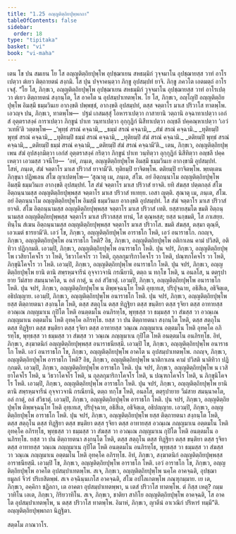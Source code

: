 ```yaml
---
title: "1.25 อญฺญติตฺถิยปุพฺพกถา"
tableOfContents: false
sidebar:
  order: 18
type: "tipitaka"
basket: "vi"
book: "vi-maha"
---
```



<DynamicBreadcrumb />

<Division number="86" book="vi-maha">

<Paragraph number="401" book="vi-maha">
เตน โข ปน สมเยน โย โส อญฺญติตฺถิยปุพฺโพ อุปชฺฌาเยน สหธมฺมิกํ วุจฺจมาโน อุปชฺฌายสฺส วาทํ อาโรเปตฺวา ตํเยว ติตฺถายตนํ สงฺกมิ. โส ปุน ปจฺจาคนฺตฺวา ภิกฺขู อุปสมฺปทํ ยาจิ. ภิกฺขู ภควโต เอตมตฺถํ อาโรเจสุํ.
</Paragraph>

<Paragraph number="402" book="vi-maha">
“โย โส, ภิกฺขเว, อญฺญติตฺถิยปุพฺโพ อุปชฺฌาเยน สหธมฺมิกํ วุจฺจมาโน อุปชฺฌายสฺส วาทํ อาโรเปตฺวา ตํเยว ติตฺถายตนํ สงฺกนฺโต, โส อาคโต น อุปสมฺปาเทตพฺโพ. โย โส, ภิกฺขเว, อญฺโญปิ อญฺญติตฺถิยปุพฺโพ อิมสฺมึ ธมฺมวินเย อากงฺขติ ปพฺพชฺชํ, อากงฺขติ อุปสมฺปทํ, ตสฺส จตฺตาโร มาเส ปริวาโส ทาตพฺโพ. เอวญฺจ ปน, ภิกฺขเว, ทาตพฺโพ—  ปฐมํ เกสมสฺสุํ โอหาราเปตฺวา กาสายานิ วตฺถานิ อจฺฉาทาเปตฺวา เอกํสํ อุตฺตราสงฺคํ การาเปตฺวา ภิกฺขูนํ ปาเท วนฺทาเปตฺวา อุกฺกุฏิกํ นิสีทาเปตฺวา อญฺชลึ ปคฺคณฺหาเปตฺวา ‘เอวํ วเทหี’ติ วตฺตพฺโพ—
</Paragraph>

<Paragraph number="403" type="verses" book="vi-maha">
_‘พุทฺธํ สรณํ คจฺฉามิ,_  
_ธมฺมํ สรณํ คจฺฉามิ,_  
_สํฆํ สรณํ คจฺฉามิ._  

</Paragraph>

<Paragraph number="404" type="verses" book="vi-maha">
_ทุติยมฺปิ พุทฺธํ สรณํ คจฺฉามิ,_  
_ทุติยมฺปิ ธมฺมํ สรณํ คจฺฉามิ,_  
_ทุติยมฺปิ สํฆํ สรณํ คจฺฉามิ._  

</Paragraph>

<Paragraph number="405" type="verses" book="vi-maha">
_ตติยมฺปิ พุทฺธํ สรณํ คจฺฉามิ,_  
_ตติยมฺปิ ธมฺมํ สรณํ คจฺฉามิ,_  
_ตติยมฺปิ สํฆํ สรณํ คจฺฉามี’ติ._  

</Paragraph>

<Paragraph number="406" book="vi-maha">
เตน, ภิกฺขเว, อญฺญติตฺถิยปุพฺเพน สํฆํ อุปสงฺกมิตฺวา เอกํสํ อุตฺตราสงฺคํ กริตฺวา ภิกฺขูนํ ปาเท วนฺทิตฺวา อุกฺกุฏิกํ นิสีทิตฺวา อญฺชลึ ปคฺคเหตฺวา เอวมสฺส วจนีโย—  ‘อหํ, ภนฺเต, อญฺญติตฺถิยปุพฺโพ อิมสฺมึ ธมฺมวินเย อากงฺขามิ อุปสมฺปทํ. โสหํ, ภนฺเต, สํฆํ จตฺตาโร มาเส ปริวาสํ ยาจามี’ติ. ทุติยมฺปิ ยาจิตพฺโพ. ตติยมฺปิ ยาจิตพฺโพ. พฺยตฺเตน ภิกฺขุนา ปฏิพเลน สํโฆ ญาเปตพฺโพ—
</Paragraph>

<Paragraph number="407" book="vi-maha">
‘สุณาตุ เม, ภนฺเต, สํโฆ. อยํ อิตฺถนฺนาโม อญฺญติตฺถิยปุพฺโพ อิมสฺมึ ธมฺมวินเย อากงฺขติ อุปสมฺปทํ. โส สํฆํ จตฺตาโร มาเส ปริวาสํ ยาจติ. ยทิ สํฆสฺส ปตฺตกลฺลํ สํโฆ อิตฺถนฺนามสฺส อญฺญติตฺถิยปุพฺพสฺส จตฺตาโร มาเส ปริวาสํ ทเทยฺย. เอสา ญตฺติ.
</Paragraph>

<Paragraph number="408" book="vi-maha">
สุณาตุ เม, ภนฺเต, สํโฆ. อยํ อิตฺถนฺนาโม อญฺญติตฺถิยปุพฺโพ อิมสฺมึ ธมฺมวินเย อากงฺขติ อุปสมฺปทํ. โส สํฆํ จตฺตาโร มาเส ปริวาสํ ยาจติ. สํโฆ อิตฺถนฺนามสฺส อญฺญติตฺถิยปุพฺพสฺส จตฺตาโร มาเส ปริวาสํ เทติ. ยสฺสายสฺมโต ขมติ อิตฺถนฺนามสฺส อญฺญติตฺถิยปุพฺพสฺส จตฺตาโร มาเส ปริวาสสฺส ทานํ, โส ตุณฺหสฺส; ยสฺส นกฺขมติ, โส ภาเสยฺย.
</Paragraph>

<Paragraph number="409" book="vi-maha">
ทินฺโน สํเฆน อิตฺถนฺนามสฺส อญฺญติตฺถิยปุพฺพสฺส จตฺตาโร มาเส ปริวาโส. ขมติ สํฆสฺส, ตสฺมา ตุณฺหี, เอวเมตํ ธารยามี’ติ.
</Paragraph>

</Division>
<Division number="87" book="vi-maha">

<Paragraph number="410" book="vi-maha">
เอวํ โข, ภิกฺขเว, อญฺญติตฺถิยปุพฺโพ อาราธโก โหติ, เอวํ อนาราธโก. กถญฺจ, ภิกฺขเว, อญฺญติตฺถิยปุพฺโพ อนาราธโก โหติ? อิธ, ภิกฺขเว, อญฺญติตฺถิยปุพฺโพ อติกาเลน คามํ ปวิสติ, อติทิวา ปฏิกฺกมติ. เอวมฺปิ, ภิกฺขเว, อญฺญติตฺถิยปุพฺโพ อนาราธโก โหติ.
</Paragraph>

<Paragraph number="411" book="vi-maha">
ปุน จปรํ, ภิกฺขเว, อญฺญติตฺถิยปุพฺโพ เวสิยาโคจโร วา โหติ, วิธวาโคจโร วา โหติ, ถุลฺลกุมาริกาโคจโร วา โหติ, ปณฺฑกโคจโร วา โหติ, ภิกฺขุนิโคจโร วา โหติ. เอวมฺปิ, ภิกฺขเว, อญฺญติตฺถิยปุพฺโพ อนาราธโก โหติ.
</Paragraph>

<Paragraph number="412" book="vi-maha">
ปุน จปรํ, ภิกฺขเว, อญฺญติตฺถิยปุพฺโพ ยานิ ตานิ สพฺรหฺมจารีนํ อุจฺจาวจานิ กรณียานิ, ตตฺถ น ทกฺโข โหติ, น อนลโส, น ตตฺรุปายาย วีมํสาย สมนฺนาคโต, น อลํ กาตุํ, น อลํ สํวิธาตุํ. เอวมฺปิ, ภิกฺขเว, อญฺญติตฺถิยปุพฺโพ อนาราธโก โหติ.
</Paragraph>

<Paragraph number="413" book="vi-maha">
ปุน จปรํ, ภิกฺขเว, อญฺญติตฺถิยปุพฺโพ น ติพฺพจฺฉนฺโท โหติ อุทฺเทเส, ปริปุจฺฉาย, อธิสีเล, อธิจิตฺเต, อธิปญฺญาย. เอวมฺปิ, ภิกฺขเว, อญฺญติตฺถิยปุพฺโพ อนาราธโก โหติ.
</Paragraph>

<Paragraph number="414" book="vi-maha">
ปุน จปรํ, ภิกฺขเว, อญฺญติตฺถิยปุพฺโพ ยสฺส ติตฺถายตนา สงฺกนฺโต โหติ, ตสฺส สตฺถุโน ตสฺส ทิฏฺฐิยา ตสฺส ขนฺติยา ตสฺส รุจิยา ตสฺส อาทายสฺส อวณฺเณ ภญฺญมาเน กุปิโต โหติ อนตฺตมโน อนภิรทฺโธ, พุทฺธสฺส วา ธมฺมสฺส วา สํฆสฺส วา อวณฺเณ ภญฺญมาเน อตฺตมโน โหติ อุทคฺโค อภิรทฺโธ. ยสฺส วา ปน ติตฺถายตนา สงฺกนฺโต โหติ, ตสฺส สตฺถุโน ตสฺส ทิฏฺฐิยา ตสฺส ขนฺติยา ตสฺส รุจิยา ตสฺส อาทายสฺส วณฺเณ ภญฺญมาเน อตฺตมโน โหติ อุทคฺโค อภิรทฺโธ, พุทฺธสฺส วา ธมฺมสฺส วา สํฆสฺส วา วณฺเณ ภญฺญมาเน กุปิโต โหติ อนตฺตมโน อนภิรทฺโธ. อิทํ, ภิกฺขเว, สงฺฆาตนิกํ อญฺญติตฺถิยปุพฺพสฺส อนาราธนียสฺมึ. เอวมฺปิ โข, ภิกฺขเว, อญฺญติตฺถิยปุพฺโพ อนาราธโก โหติ. เอวํ อนาราธโก โข, ภิกฺขเว, อญฺญติตฺถิยปุพฺโพ อาคโต น อุปสมฺปาเทตพฺโพ.
</Paragraph>

<Paragraph number="415" book="vi-maha">
กถญฺจ, ภิกฺขเว, อญฺญติตฺถิยปุพฺโพ อาราธโก โหติ? อิธ, ภิกฺขเว, อญฺญติตฺถิยปุพฺโพ นาติกาเลน คามํ ปวิสติ นาติทิวา ปฏิกฺกมติ. เอวมฺปิ, ภิกฺขเว, อญฺญติตฺถิยปุพฺโพ อาราธโก โหติ.
</Paragraph>

<Paragraph number="416" book="vi-maha">
ปุน จปรํ, ภิกฺขเว, อญฺญติตฺถิยปุพฺโพ น เวสิยาโคจโร โหติ, น วิธวาโคจโร โหติ, น ถุลฺลกุมาริกาโคจโร โหติ, น ปณฺฑกโคจโร โหติ, น ภิกฺขุนิโคจโร โหติ. เอวมฺปิ, ภิกฺขเว, อญฺญติตฺถิยปุพฺโพ อาราธโก โหติ.
</Paragraph>

<Paragraph number="417" book="vi-maha">
ปุน จปรํ, ภิกฺขเว, อญฺญติตฺถิยปุพฺโพ ยานิ ตานิ สพฺรหฺมจารีนํ อุจฺจาวจานิ กรณียานิ, ตตฺถ ทกฺโข โหติ, อนลโส, ตตฺรุปายาย วีมํสาย สมนฺนาคโต, อลํ กาตุํ, อลํ สํวิธาตุํ. เอวมฺปิ, ภิกฺขเว, อญฺญติตฺถิยปุพฺโพ อาราธโก โหติ.
</Paragraph>

<Paragraph number="418" book="vi-maha">
ปุน จปรํ, ภิกฺขเว, อญฺญติตฺถิยปุพฺโพ ติพฺพจฺฉนฺโท โหติ อุทฺเทเส, ปริปุจฺฉาย, อธิสีเล, อธิจิตฺเต, อธิปญฺญาย. เอวมฺปิ, ภิกฺขเว, อญฺญติตฺถิยปุพฺโพ อาราธโก โหติ.
</Paragraph>

<Paragraph number="419" book="vi-maha">
ปุน จปรํ, ภิกฺขเว, อญฺญติตฺถิยปุพฺโพ ยสฺส ติตฺถายตนา สงฺกนฺโต โหติ, ตสฺส สตฺถุโน ตสฺส ทิฏฺฐิยา ตสฺส ขนฺติยา ตสฺส รุจิยา ตสฺส อาทายสฺส อวณฺเณ ภญฺญมาเน อตฺตมโน โหติ อุทคฺโค อภิรทฺโธ, พุทฺธสฺส วา ธมฺมสฺส วา สํฆสฺส วา อวณฺเณ ภญฺญมาเน กุปิโต โหติ อนตฺตมโน อนภิรทฺโธ. ยสฺส วา ปน ติตฺถายตนา สงฺกนฺโต โหติ, ตสฺส สตฺถุโน ตสฺส ทิฏฺฐิยา ตสฺส ขนฺติยา ตสฺส รุจิยา ตสฺส อาทายสฺส วณฺเณ ภญฺญมาเน กุปิโต โหติ อนตฺตมโน อนภิรทฺโธ, พุทฺธสฺส วา ธมฺมสฺส วา สํฆสฺส วา วณฺเณ ภญฺญมาเน อตฺตมโน โหติ อุทคฺโค อภิรทฺโธ. อิทํ, ภิกฺขเว, สงฺฆาตนิกํ อญฺญติตฺถิยปุพฺพสฺส อาราธนียสฺมึ. เอวมฺปิ โข, ภิกฺขเว, อญฺญติตฺถิยปุพฺโพ อาราธโก โหติ. เอวํ อาราธโก โข, ภิกฺขเว, อญฺญติตฺถิยปุพฺโพ อาคโต อุปสมฺปาเทตพฺโพ.
</Paragraph>

<Paragraph number="420" book="vi-maha">
สเจ, ภิกฺขเว, อญฺญติตฺถิยปุพฺโพ นคฺโค อาคจฺฉติ, อุปชฺฌายมูลกํ จีวรํ ปริเยสิตพฺพํ. สเจ อจฺฉินฺนเกโส อาคจฺฉติ, สํโฆ อปโลเกตพฺโพ ภณฺฑุกมฺมาย. เย เต, ภิกฺขเว, อคฺคิกา ชฏิลกา, เต อาคตา อุปสมฺปาเทตพฺพา, น เตสํ ปริวาโส ทาตพฺโพ. ตํ กิสฺส เหตุ? กมฺมวาทิโน เอเต, ภิกฺขเว, กิริยวาทิโน. สเจ, ภิกฺขเว, ชาติยา สากิโย อญฺญติตฺถิยปุพฺโพ อาคจฺฉติ, โส อาคโต อุปสมฺปาเทตพฺโพ, น ตสฺส ปริวาโส ทาตพฺโพ. อิมาหํ, ภิกฺขเว, ญาตีนํ อาเวณิกํ ปริหารํ ทมฺมี”ติ.

</Paragraph>
</Division>

<Paragraph number="421" type="center" book="vi-maha">
อญฺญติตฺถิยปุพฺพกถา นิฏฺฐิตา.

  
สตฺตโม ภาณวาโร.
</Paragraph>